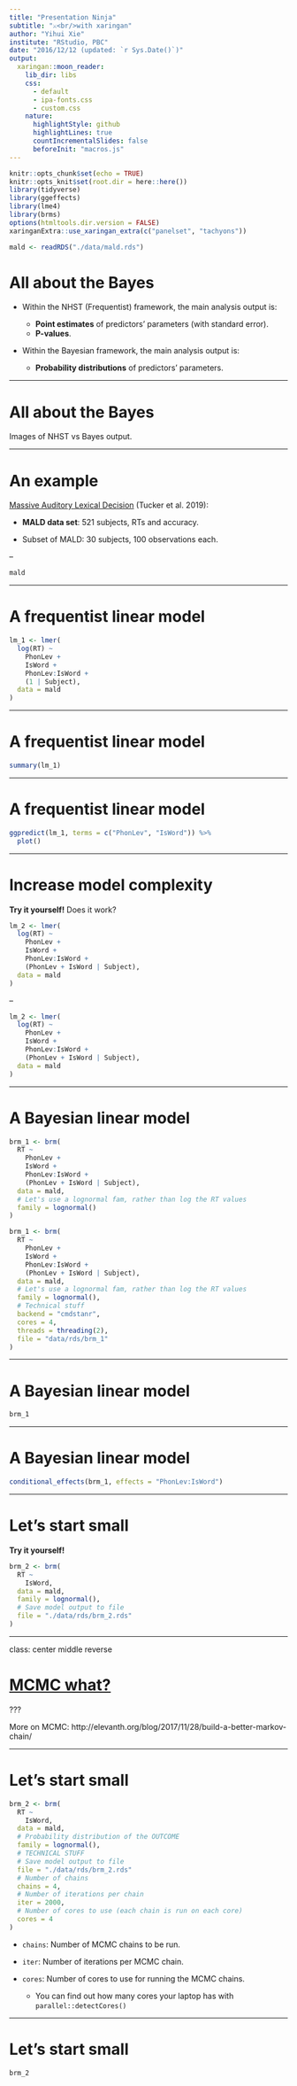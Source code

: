 ```yaml
---
title: "Presentation Ninja"
subtitle: "⚔<br/>with xaringan"
author: "Yihui Xie"
institute: "RStudio, PBC"
date: "2016/12/12 (updated: `r Sys.Date()`)"
output:
  xaringan::moon_reader:
    lib_dir: libs
    css:
      - default
      - ipa-fonts.css
      - custom.css
    nature:
      highlightStyle: github
      highlightLines: true
      countIncrementalSlides: false
      beforeInit: "macros.js"
---
```



```r
knitr::opts_chunk$set(echo = TRUE)
knitr::opts_knit$set(root.dir = here::here())
library(tidyverse)
library(ggeffects)
library(lme4)
library(brms)
options(htmltools.dir.version = FALSE)
xaringanExtra::use_xaringan_extra(c("panelset", "tachyons"))
```

```r
mald <- readRDS("./data/mald.rds")
```

# All about the Bayes

- Within the NHST (Frequentist) framework, the main analysis output is:

  - **Point estimates** of predictors' parameters (with standard error).
  - **P-values**.

- Within the Bayesian framework, the main analysis output is:

  - **Probability distributions** of predictors' parameters.

---

# All about the Bayes

Images of NHST vs Bayes output.

---

# An example

[Massive Auditory Lexical Decision](https://aphl.artsrn.ualberta.ca/?page_id=827) (Tucker et al. 2019):

- **MALD data set**: 521 subjects, RTs and accuracy.

- Subset of MALD: 30 subjects, 100 observations each.

--

```r
mald
```


---

# A frequentist linear model

```r
lm_1 <- lmer(
  log(RT) ~
    PhonLev +
    IsWord +
    PhonLev:IsWord +
    (1 | Subject),
  data = mald
)
```

---

# A frequentist linear model

```r
summary(lm_1)
```

---

# A frequentist linear model

```r
ggpredict(lm_1, terms = c("PhonLev", "IsWord")) %>%
  plot()
```

---

# Increase model complexity

**Try it yourself!** Does it work?

```r
lm_2 <- lmer(
  log(RT) ~
    PhonLev +
    IsWord +
    PhonLev:IsWord +
    (PhonLev + IsWord | Subject),
  data = mald
)
```

--

```r
lm_2 <- lmer(
  log(RT) ~
    PhonLev +
    IsWord +
    PhonLev:IsWord +
    (PhonLev + IsWord | Subject),
  data = mald
)
```

---

# A Bayesian linear model

```r
brm_1 <- brm(
  RT ~
    PhonLev +
    IsWord +
    PhonLev:IsWord +
    (PhonLev + IsWord | Subject),
  data = mald,
  # Let's use a lognormal fam, rather than log the RT values
  family = lognormal()
)
```

```r
brm_1 <- brm(
  RT ~
    PhonLev +
    IsWord +
    PhonLev:IsWord +
    (PhonLev + IsWord | Subject),
  data = mald,
  # Let's use a lognormal fam, rather than log the RT values
  family = lognormal(),
  # Technical stuff
  backend = "cmdstanr",
  cores = 4,
  threads = threading(2),
  file = "data/rds/brm_1"
)
```

---

# A Bayesian linear model

```r
brm_1
```

---

# A Bayesian linear model

```r
conditional_effects(brm_1, effects = "PhonLev:IsWord")
```

---

# Let's start small

**Try it yourself!**

```r
brm_2 <- brm(
  RT ~
    IsWord,
  data = mald,
  family = lognormal(),
  # Save model output to file
  file = "./data/rds/brm_2.rds"
)
```

---

class: center middle reverse

# [MCMC what?](https://chi-feng.github.io/mcmc-demo/app.html)

???

More on MCMC: http://elevanth.org/blog/2017/11/28/build-a-better-markov-chain/

---

# Let's start small

```r
brm_2 <- brm(
  RT ~
    IsWord,
  data = mald,
  # Probability distribution of the OUTCOME
  family = lognormal(),
  # TECHNICAL STUFF
  # Save model output to file
  file = "./data/rds/brm_2.rds"
  # Number of chains
  chains = 4,
  # Number of iterations per chain
  iter = 2000,
  # Number of cores to use (each chain is run on each core)
  cores = 4
)
```

- `chains`: Number of MCMC chains to be run.

- `iter`: Number of iterations per MCMC chain.

- `cores`: Number of cores to use for running the MCMC chains.

  - You can find out how many cores your laptop has with `parallel::detectCores()`

---

# Let's start small

```r
brm_2
```

